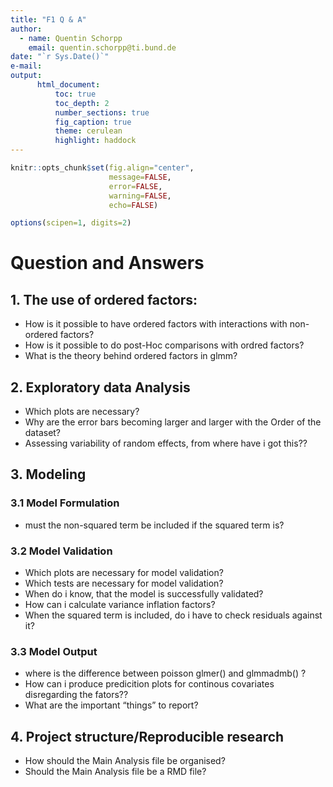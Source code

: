 ```yaml
---
title: "F1 Q & A"
author:
  - name: Quentin Schorpp
    email: quentin.schorpp@ti.bund.de
date: "`r Sys.Date()`"
e-mail: 
output: 
      html_document:
          toc: true
          toc_depth: 2
          number_sections: true
          fig_caption: true
          theme: cerulean
          highlight: haddock
---
```

```r
knitr::opts_chunk$set(fig.align="center",
                      message=FALSE,
                      error=FALSE,
                      warning=FALSE,
                      echo=FALSE)

options(scipen=1, digits=2)
```


# Question and Answers

## 1. The use of ordered factors:

* How is it possible to have ordered factors with interactions with non-ordered factors?
* How is it possible to do post-Hoc comparisons with ordred factors?
* What is the theory behind ordered factors in glmm?

## 2. Exploratory data Analysis

* Which plots are necessary?
* Why are the error bars becoming larger and larger with the Order of the dataset?
* Assessing variability of random effects, from where have i got this??

## 3. Modeling

### 3.1 Model Formulation

* must the non-squared term be included if the squared term is?

### 3.2 Model Validation

* Which plots are necessary for model validation?
* Which tests are necessary for model validation?
* When do i know, that the model is successfully validated?
* How can i calculate variance inflation factors?
* When the squared term is included, do i have to check residuals against it?

### 3.3 Model Output

* where is the difference between poisson glmer() and glmmadmb() ?
* How can i produce predicition plots for continous covariates disregarding the fators??
* What are the important "things" to report?

## 4. Project structure/Reproducible research

* How should the Main Analysis file be organised?
* Should the Main Analysis file be a RMD file?






